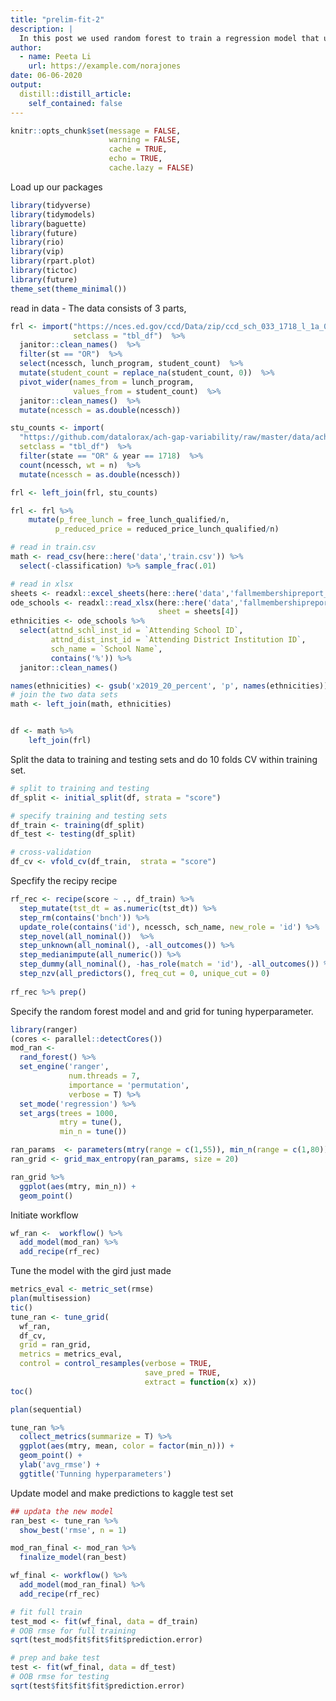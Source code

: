 ```yaml
---
title: "prelim-fit-2"
description: |
  In this post we used random forest to train a regression model that uses a set of predictors to predict individual score. The details of feature selection and training the model (including choosing and tuning hyperparmater) will be discussed in a seperate post. To summarize the performance of the random forest regression model: the OOB RMSE for the full training set is 92.48828, the OOB RMSE for the testing set is 100.5576
author:
  - name: Peeta Li
    url: https://example.com/norajones
date: 06-06-2020
output:
  distill::distill_article:
    self_contained: false
---
```


```r
knitr::opts_chunk$set(message = FALSE,
                      warning = FALSE,
                      cache = TRUE,
                      echo = TRUE,
                      cache.lazy = FALSE)
```

Load up our packages

```r
library(tidyverse)
library(tidymodels)
library(baguette)
library(future)
library(rio)
library(vip)
library(rpart.plot)
library(tictoc)
library(future)
theme_set(theme_minimal())
```

read in data - The data consists of 3 parts, 

```r

frl <- import("https://nces.ed.gov/ccd/Data/zip/ccd_sch_033_1718_l_1a_083118.zip",
              setclass = "tbl_df")  %>% 
  janitor::clean_names()  %>% 
  filter(st == "OR")  %>%
  select(ncessch, lunch_program, student_count)  %>% 
  mutate(student_count = replace_na(student_count, 0))  %>% 
  pivot_wider(names_from = lunch_program,
              values_from = student_count)  %>% 
  janitor::clean_names()  %>% 
  mutate(ncessch = as.double(ncessch))

stu_counts <- import(
  "https://github.com/datalorax/ach-gap-variability/raw/master/data/achievement-gaps-geocoded.csv", 
  setclass = "tbl_df")  %>% 
  filter(state == "OR" & year == 1718)  %>% 
  count(ncessch, wt = n)  %>% 
  mutate(ncessch = as.double(ncessch))

frl <- left_join(frl, stu_counts)

frl <- frl %>% 
    mutate(p_free_lunch = free_lunch_qualified/n,
          p_reduced_price = reduced_price_lunch_qualified/n)

# read in train.csv
math <- read_csv(here::here('data','train.csv')) %>%
  select(-classification) %>% sample_frac(.01)

# read in xlsx
sheets <- readxl::excel_sheets(here::here('data','fallmembershipreport_20192020.xlsx'))
ode_schools <- readxl::read_xlsx(here::here('data','fallmembershipreport_20192020.xlsx'),
                                 sheet = sheets[4])
ethnicities <- ode_schools %>% 
  select(attnd_schl_inst_id = `Attending School ID`,
         attnd_dist_inst_id = `Attending District Institution ID`,
         sch_name = `School Name`,
         contains('%')) %>%
  janitor::clean_names()

names(ethnicities) <- gsub('x2019_20_percent', 'p', names(ethnicities))
# join the two data sets
math <- left_join(math, ethnicities)


df <- math %>% 
    left_join(frl)


```

Split the data to training and testing sets and do 10 folds CV within training set. 

```r
# split to training and testing
df_split <- initial_split(df, strata = "score")

# specify training and testing sets
df_train <- training(df_split) 
df_test <- testing(df_split)

# cross-validation
df_cv <- vfold_cv(df_train,  strata = "score")

```

Specfify the recipy recipe

```r
rf_rec <- recipe(score ~ ., df_train) %>%
  step_mutate(tst_dt = as.numeric(tst_dt)) %>%
  step_rm(contains('bnch')) %>%
  update_role(contains('id'), ncessch, sch_name, new_role = 'id') %>%
  step_novel(all_nominal())  %>%
  step_unknown(all_nominal(), -all_outcomes()) %>%
  step_medianimpute(all_numeric()) %>%
  step_dummy(all_nominal(), -has_role(match = 'id'), -all_outcomes()) %>%
  step_nzv(all_predictors(), freq_cut = 0, unique_cut = 0)
  
rf_rec %>% prep()
```

Specify the random forest model and and grid for tuning hyperparameter. 

```r
library(ranger)
(cores <- parallel::detectCores())
mod_ran <- 
  rand_forest() %>%
  set_engine('ranger',
             num.threads = 7,
             importance = 'permutation',
             verbose = T) %>%
  set_mode('regression') %>%
  set_args(trees = 1000,
           mtry = tune(),
           min_n = tune())

ran_params  <- parameters(mtry(range = c(1,55)), min_n(range = c(1,80)))
ran_grid <- grid_max_entropy(ran_params, size = 20)

ran_grid %>% 
  ggplot(aes(mtry, min_n)) +
  geom_point()

```

Initiate workflow

```r
wf_ran <-  workflow() %>%
  add_model(mod_ran) %>%
  add_recipe(rf_rec)
```

Tune the model with the gird just made 

```r
metrics_eval <- metric_set(rmse)
plan(multisession)
tic()
tune_ran <- tune_grid(
  wf_ran,
  df_cv,
  grid = ran_grid,
  metrics = metrics_eval,
  control = control_resamples(verbose = TRUE,
                              save_pred = TRUE,
                              extract = function(x) x))
toc()

plan(sequential)
```


```r
tune_ran %>%
  collect_metrics(summarize = T) %>%
  ggplot(aes(mtry, mean, color = factor(min_n))) + 
  geom_point() +
  ylab('avg_rmse') + 
  ggtitle('Tunning hyperparameters')
```

Update model and make predictions to kaggle test set 

```r
## updata the new model
ran_best <- tune_ran %>%
  show_best('rmse', n = 1)

mod_ran_final <- mod_ran %>%
  finalize_model(ran_best)

wf_final <- workflow() %>%
  add_model(mod_ran_final) %>%
  add_recipe(rf_rec)

# fit full train
test_mod <- fit(wf_final, data = df_train)
# OOB rmse for full training 
sqrt(test_mod$fit$fit$fit$prediction.error)

# prep and bake test
test <- fit(wf_final, data = df_test)
# OOB rmse for testing 
sqrt(test$fit$fit$fit$prediction.error)
```
